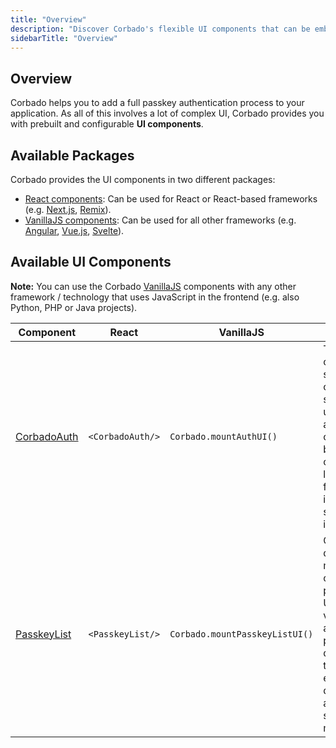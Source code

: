 ```yaml
---
title: "Overview"
description: "Discover Corbado's flexible UI components that can be embedded with a few lines of code."
sidebarTitle: "Overview"
---
```



## Overview

Corbado helps you to add a full passkey authentication process to your application. As all of this involves a lot of complex UI, Corbado provides you with prebuilt and configurable **UI components**.

## Available Packages

Corbado provides the UI components in two different packages:

- [React components](/corbado-complete/frontend-integration/react): Can be used for React or React-based frameworks (e.g. [Next.js](/corbado-complete/fullstack-integration/next-js), [Remix](https://www.corbado.com/blog/remix-passkeys)).
- [VanillaJS components](/corbado-complete/frontend-integration/vanilla-js): Can be used for all other frameworks (e.g. [Angular](/corbado-complete/frontend-integration/angular), [Vue.js](/corbado-complete/frontend-integration/vue-js), [Svelte](/corbado-complete/fullstack-integration/svelte)).

## Available UI Components

**Note:** You can use the Corbado [VanillaJS](/corbado-complete/frontend-integration/vanilla-js) components with any other framework / technology that uses JavaScript in the frontend (e.g. also Python, PHP or Java projects).


| Component                                         | React                    | VanillaJS                          | Description                                                                                                                                                                                                                                                 |
|---------------------------------------------------|--------------------------|------------------------------------|-------------------------------------------------------------------------------------------------------------------------------------------------------------------------------------------------------------------------------------------------------------|
| [CorbadoAuth](/corbado-complete/ui-components/corbadoauth)         | ```<CorbadoAuth/>```     | ```Corbado.mountAuthUI()```        | This component serves as a comprehensive solution for user authentication, combining both account creation and login functionalities into a single, streamlined interface.                                                                                  |
| [PasskeyList](/corbado-complete/ui-components/passkeylist)         | ```<PasskeyList/>```     | ```Corbado.mountPasskeyListUI()``` | Component displays and manages all created passkeys. Users can view, create, and delete passkeys directly from this interface, enhancing device and account security management.                                                                            |

<StylingTranslationCards />